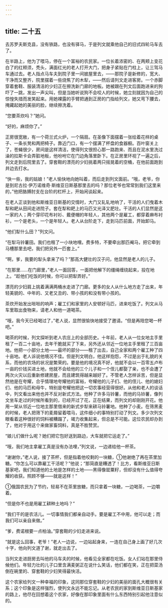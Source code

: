 ```yaml
---
---
---
```

title: 二十五
---



去苏罗夫斯克县，没有铁路，也没有驿马，于是列文就乘他自己的旧式四轮马车去了。

在半路上，他为了喂马，停在一个富裕的农民家。一位长着浓密的、在两颊上变花白了的红颊须，秃头，满面红光的老人打开大门，把身子紧贴在门柱上，让三驾马车通过去。老人指点马车夫到院子里一间披屋里去，——那院子是新修的，宽大、干净而又整齐，院里摆着一些烧焦了的木犁，——然后请列文走进客房。一个赤脚穿着套鞋、服装清洁的少妇正在擦洗新门廊的地板。她被跟在列文后面跑进来的狗吓了一跳，发出一声尖叫，但是当她听说狗不会咬人的时候，她立刻就因为自己的惊惶失措而发笑起来。用她裸露的手臂把通到正房的门指给列文，她又弯下腰去，掩藏起她的美丽的脸，继续擦洗着。

“您要茶炊吗？”她问。

“好的，麻烦你了。”

正房很宽敞，有一个荷兰式火炉，一个隔扇。在圣像下面摆着一张绘着花样的桌子、一条长凳和两把椅子。靠近门口，有一个摆满了杯盘的食器橱。百叶窗关上了，苍蝇很少，房间是这样清洁，使得列文很担心那一路跑来、而且在泥水里洗过澡的拉斯卡会弄脏地板，他吩咐它在门边角落里卧下。在正房里环视了一遍之后，列文走到后院里去了。穿套鞋的漂亮的少妇挑着两只摇晃着的空桶，在他前面跑到井边去打水。

“快一些，我的姑娘！”老人愉快地向她叫着，而后走到列文面前。“哦，老爷，你是到尼古拉·伊万诺维奇·斯维亚日斯基那里去的吗？那位老爷也常常到我们这里来的，”他把胳膊肘支在台阶的栏杆上，开始闲谈起来。

在老人正谈到他和斯维亚日斯基的交情时，大门又轧轧地响了，干活的人们曳着木犁和耙从田间走进院子。套在犁和耙上的马匹又光泽又肥壮。干活的人们显然是这一家的人；两个穿印花布衬衫、戴便帽的年轻人，其他两个是雇工，都穿着麻布衬衫，一个是老头，一个是年轻人。老人从台阶走下，走到马匹前面，开始卸马。

“他们犁什么田？”列文问。

“在犁马铃薯田。我们也租了一小块地哩。费多特，不要牵出那匹阉马，把它牵到马槽那里去吧，我们把另外一匹套上。”

“啊，爹，我要的犁头拿来了吗？”那高大健壮的汉子问，他显然是老人的儿子。

“在那里……在门廊里，”老人一面回答，一面把他解下的缰绳缠绕起来，投在地上。“趁他们吃饭的时候，你可以把犁弄好。”

漂亮的少妇肩上挑着满满两桶水走进了门廊。更多的女人从什么地方走了出来，年轻美貌的、中年的、又老又丑的、带小孩的和没有带小孩的。

茶炊开始发出咝咝的响声；雇工们和家里的人安顿好马匹，进来吃饭了。列文从马车里取出食物来，请老人和他一道喝茶。

“哦，我今天已经喝过了，”老人说，显然很愉快地接受了邀请。“但是再陪您喝一杯吧。”

喝茶的时候，列文探听到老人农庄上的全部历史。十年前，老人从一位女地主手里租了一百二十亩地，去年干脆就买了下来，另外还从邻近一位地主手里租了三百亩地。他把一小部分土地——最坏的部分——租了出去，自己全家和两个雇工种了四十亩地。老人诉说他境况不佳。但是列文明白，他这样抱怨，不过是出于礼貌的关系，而他的农场的状况是繁荣的。要是他的境况真不好，他就不会以一百零五卢布一亩的价钱买进土地，他就不会给他的三个儿子和一个侄儿都娶了亲，也不会遭了两次火灾以后重新修建房屋，而且建筑得越来越好了。不管老人怎样诉苦，但是显然他是在夸耀，合乎情理地夸耀他的富裕，夸耀他的儿子们、他的侄儿、他的媳妇们、他的马匹和母牛，特别是夸耀他把这一切农事经营得很好。从他和老人的谈话中，列文看出来他也并不反对新式方法。他种了许多马铃薯，而他的马铃薯，像列文坐车走过的时候所看到的，已经开过了花，正在结果，而列文的却刚刚开花。他用一架从邻近一位地主那里借来的新式步犁来耕马铃薯地。他种了小麦。在筛黑麦的时候，老人把筛下的麦屑留着喂马，这件细小的事特别打动了列文。多少次列文眼看着这种很好的饲料被糟蹋了，竭力收集起来，但总是不可能。这位农民却办到了，他对于用这个来做家畜饲料，真是不胜赞赏。

“娘儿们做什么呢？她们把它包好送到路边，大车就把它运走了。”

“哦，我们地主拿雇工真是没有办法哩，”列文说，一边递给他一杯茶。

“谢谢你，”老人说，接了茶杯，但是指着他咬剩的一块糖，①他谢绝了再在茶里加糖。“你怎么可以靠雇工干活呢？”他说；“那简直是糟透了！比方，看斯维亚日斯基家吧，我们知道他的土地是怎样的土地——黑得像罂粟籽，但却没有什么值得夸耀的收获。照顾不够——就是这样！”



①俄国农民为了节约，轻易不在茶里放糖，而只拿着一块糖，一边喝茶，一边嚼着。

“但是你不也是用雇工耕种土地吗？”

“我们干的是农活儿。一切事情我们都亲自动手。要是雇工不中用，他可以走；而我们可以亲自来做。”

“爹，费诺根要一点柏油。”穿套鞋的少妇走进来说。

“就是这么回事，老爷！”老人一边说，一边站起身来，一连在自己身上画了好几次十字，他向列文道了谢，就走出去了。

当列文走进厨房去叫他的马车夫的时候，他看见全家都在吃饭。女人们站在那里侍候他们。年轻力壮的儿子口里含满麦粥正在说什么笑话，他们都在笑，正在把菜汤倒在碗里的、穿套鞋的少妇笑得最快活。

这个农家给列文一种幸福的印象，这同那位穿套鞋的少妇的美丽的面孔大概很有关系；这个印象是这样强烈，使列文永远不能忘记。从老农民的家到斯维亚日斯基家的路上，他尽在回想着这个农家，好像在那印象里面有什么东西特别引起他注意似的。